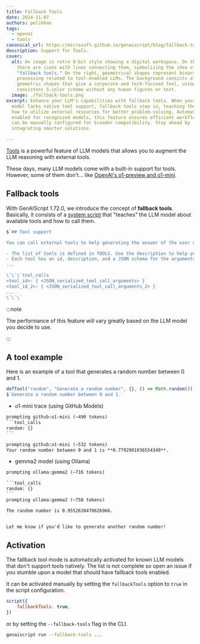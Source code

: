 ```yaml
---
title: Fallback Tools
date: 2024-11-07
authors: pelikhan
tags:
  - openai
  - tools
canonical_url: https://microsoft.github.io/genaiscript/blog/fallback-tools
description: Support for Tools.
cover:
  alt: An image in retro 8-bit style showing a digital workspace. On the left,
    there are icons with lines connecting them, symbolizing the idea of
    "fallback tools." On the right, geometrical shapes represent binary code
    processing related to tool-enabled LLMs. The background consists of basic
    geometric shapes that give a corporate and tech-focused feel, using a
    consistent 5-color scheme without any human figures or text.
  image: ./fallback-tools.png
excerpt: Enhance your LLM's capabilities with fallback tools. When your chosen
  model lacks native tool support, fallback tools step in, teaching the model
  how to utilize external resources for better problem-solving. Automatically
  enabled for recognized models, this feature ensures efficient workflows and
  can be manually configured for broader compatibility. Stay ahead by
  integrating smarter solutions.

---
```



<BlogNarration />

[Tools](/genaiscript/reference/scripts/tools) is a powerful feature of LLM models
that allows you to augment the LLM reasoning with external tools.

These days, many LLM models come with a built-in support for tools. However, some of them
don't... like [OpenAI's o1-preview and o1-mini](https://platform.openai.com/docs/guides/reasoning).

## Fallback tools

With GenAIScript 1.72.0, we introduce the concept of **fallback tools**.
Basically, it consists of a [system script](/genaiscript/reference/scripts/system#systemtool_calls) that "teaches" the LLM model about available tools and how to call them.

```js wrap
$`## Tool support

You can call external tools to help generating the answer of the user questions.

- The list of tools is defined in TOOLS. Use the description to help you choose the best tools.
- Each tool has an id, description, and a JSON schema for the arguments.
...

\`\`\`tool_calls
<tool_id>: { <JSON_serialized_tool_call_arguments> }
<tool_id_2>: { <JSON_serialized_tool_call_arguments_2> }
...
\`\`\`
```

:::note

The performance of this feature will vary greatly based on the LLM model you decide to use.

:::

## A tool example

Here is an example of a tool that generates a random number between 0 and 1.

```js
defTool("random", "Generate a random number", {}, () => Math.random())
$`Generate a random number between 0 and 1.`
```

- o1-mini trace (using GitHub Models)

````txt
prompting github:o1-mini (~490 tokens)
```tool_calls
random: {}
```

prompting github:o1-mini (~532 tokens)
Your random number between 0 and 1 is **0.7792901036554349**.
````

- gemma2 model (using Ollama)

````txt
prompting ollama:gemma2 (~716 tokens)

```tool_calls
random: {}
```
prompting ollama:gemma2 (~758 tokens)

The random number is 0.9552638470626966.


Let me know if you'd like to generate another random number!
````

## Activation

The fallback tool mode is automatically activated for known LLM models that don't support tools natively. The list is not complete
so open an issue if you stumble upon a model that should have fallback tools enabled.

It can be activated manually by setting the `fallbackTools` option to `true` in the script configuration.

```js
script({
    fallbackTools: true,
})
```

or by setting the `--fallback-tools` flag in the CLI.

```sh
genaiscript run --fallback-tools ...
```
